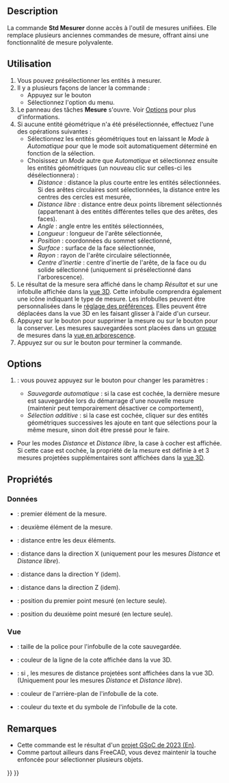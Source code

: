 <languages/>

{{Docnav/fr
|[[Std_AddonMgr/fr|Gestionnaire des extensions]]
|
|[[Std_Tools_Menu/fr|Menu Outils]]
|IconL=Std_AddonMgr.svg
|IconR=
|IconC=Freecad.svg
}}

{{GuiCommand/fr
|Name=Std Measure
|Name/fr=Std Mesurer
|MenuLocation=Outils → Mesurer
|Workbenches=Tous
|Version=1.0
|SeeAlso=[[Draft_Dimension/fr|Draft Dimension]]
}}

==Description==

La commande '''Std Mesurer''' donne accès à l'outil de mesures unifiées. Elle remplace plusieurs anciennes commandes de mesure, offrant ainsi une fonctionnalité de mesure polyvalente.

<span id="Usage"></span>
==Utilisation==

# Vous pouvez présélectionner les entités à mesurer.
# Il y a plusieurs façons de lancer la commande :
#* Appuyez sur le bouton {{Button|[[Image:Std_Measure.svg|16px]] [[Std_Measure/fr|Mesurer]]}}
#* Sélectionnez l'option {{MenuCommand|Outils → [[Image:Std_Measure.svg|16px]] Mesurer}} du menu.
# Le panneau des tâches '''Mesure''' s'ouvre. Voir [[#Options|Options]] pour plus d'informations.
# Si aucune entité géométrique n'a été présélectionnée, effectuez l'une des opérations suivantes :
#* Sélectionnez les entités géométriques tout en laissant le ''Mode'' à ''Automatique'' pour que le mode soit automatiquement déterminé en fonction de la sélection.
#* Choisissez un ''Mode'' autre que ''Automatique'' et sélectionnez ensuite les entités géométriques (un nouveau clic sur celles-ci les désélectionnera) :
#** ''Distance'' : distance la plus courte entre les entités sélectionnées. Si des arêtes circulaires sont sélectionnées, la distance entre les centres des cercles est mesurée,
#** ''Distance libre'' : distance entre deux points librement sélectionnés (appartenant à des entités différentes telles que des arêtes, des faces).
#** ''Angle'' : angle entre les entités sélectionnées,
#** ''Longueur'' : longueur de l'arête sélectionnée,
#** ''Position'' : coordonnées du sommet sélectionné,
#** ''Surface'' : surface de la face sélectionnée,
#** ''Rayon'' : rayon de l'arête circulaire sélectionnée,
#** ''Centre d'inertie'' : centre d'inertie de l'arête, de la face ou du solide sélectionné (uniquement si présélectionné dans l'arborescence).
# Le résultat de la mesure sera affiché dans le champ ''Résultat'' et sur une infobulle affichée dans la [[3D_view/fr|vue 3D]]. Cette infobulle comprendra également une icône indiquant le type de mesure. Les infobulles peuvent être personnalisées dans le [[Preferences_Editor/fr|réglage des préférences]]. Elles peuvent être déplacées dans la vue 3D en les faisant glisser à l'aide d'un curseur.
# Appuyez sur le bouton {{Button|Réinitialiser}} pour supprimer la mesure ou sur le bouton {{Button|Enregistrer}} pour la conserver. Les mesures sauvegardées sont placées dans un [[Std_Group/fr|groupe]] de mesures dans la [[Tree_view/fr|vue en arborescence]].
# Appuyez sur {{KEY|Échap}} ou sur le bouton {{Button|Fermer}} pour terminer la commande.

==Options==

# {{Version/fr|1.1}} : vous pouvez appuyez sur le bouton {{Button|[[Image:Preferences-system.svg|x16px]] [[Image:Toolbar_flyout_arrow.svg|x16px]]}} pour changer les paramètres :
#* ''Sauvegarde automatique'' : si la case est cochée, la dernière mesure est sauvegardée lors du démarrage d'une nouvelle mesure (maintenir {{Button|Maj}} peut temporairement désactiver ce comportement),
#* ''Sélection additive'' : si la case est cochée, cliquer sur des entités géométriques successives les ajoute en tant que sélections pour la même mesure, sinon {{Button|Ctrl}} doit être pressé pour le faire.
* Pour les modes ''Distance'' et ''Distance libre'', la case à cocher {{MenuCommand|Afficher les delta}} est affichée. Si cette case est cochée, la propriété {{PropertyView|Show Delta}} de la mesure est définie à {{TRUE}} et 3 mesures projetées supplémentaires sont affichées dans la [[3D_view/fr|vue 3D]].

<span id="Properties"></span>
==Propriétés==

<span id="Data"></span>
===Données===

{{TitleProperty|Measurement}}

* {{PropertyData|Element1|LinkSub}} : premier élément de la mesure.
* {{PropertyData|Element2|LinkSub}} : deuxième élément de la mesure.
* {{PropertyData|Distance|Distance}} : distance entre les deux éléments.
* {{PropertyData|Distance X|Distance}} : distance dans la direction X (uniquement pour les mesures ''Distance'' et ''Distance libre'').
* {{PropertyData|Distance Y|Distance}} : distance dans la direction Y (idem).
* {{PropertyData|Distance Z|Distance}} : distance dans la direction Z (idem).
* {{PropertyData|Position1|Vector|Hidden}} : position du premier point mesuré (en lecture seule).
* {{PropertyData|Position2|Vector|Hidden}} : position du deuxième point mesuré (en lecture seule).

<span id="View"></span>
=== Vue ===

{{TitleProperty|Appearance}}

* {{PropertyView|Font Size|Integer}} : taille de la police pour l'infobulle de la cote sauvegardée.
* {{PropertyView|Line Color|Color}} : couleur de la ligne de la cote affichée dans la vue 3D.
* {{PropertyView|Show Delta|Bool}} : si {{TRUE}}, les mesures de distance projetées sont affichées dans la vue 3D. (Uniquement pour les mesures ''Distance'' et ''Distance libre'').
* {{PropertyView|Text Background Color|Color}} : couleur de l'arrière-plan de l'infobulle de la cote.
* {{PropertyView|Text Color|Color}} : couleur du texte et du symbole de l'infobulle de la cote.

<span id="Notes"></span>
==Remarques==

* Cette commande est le résultat d'un [[Unified_Measurement_Facility|projet GSoC de 2023 (En)]].
* Comme partout ailleurs dans FreeCAD, vous devez maintenir la touche {{KEY|Ctrl}} enfoncée pour sélectionner plusieurs objets.


{{Docnav/fr
|[[Std_AddonMgr/fr|Gestionnaire des extensions]]
|
|[[Std_Tools_Menu/fr|Menu Outils]]
|IconL=Std_AddonMgr.svg
|IconR=
|IconC=Freecad.svg
}}

{{Std_Base_navi{{#translation:}}}}
{{Userdocnavi{{#translation:}}}}